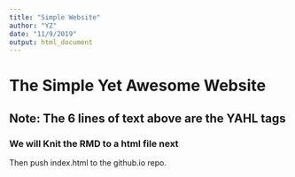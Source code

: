 ```yaml
---
title: "Simple Website"
author: "YZ"
date: "11/9/2019"
output: html_document
---
```


# The Simple Yet Awesome Website
## Note: The 6 lines of text above are the YAHL tags
### We will Knit the RMD to a html file next
Then push index.html to the github.io repo.

